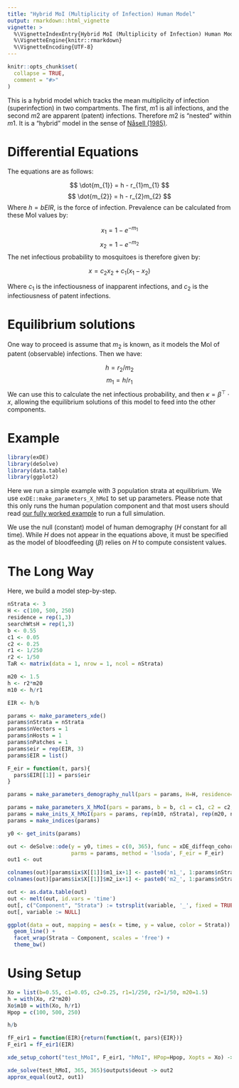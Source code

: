 ```yaml
---
title: "Hybrid MoI (Multiplicity of Infection) Human Model"
output: rmarkdown::html_vignette
vignette: >
  %\VignetteIndexEntry{Hybrid MoI (Multiplicity of Infection) Human Model}
  %\VignetteEngine{knitr::rmarkdown}
  %\VignetteEncoding{UTF-8}
---
```


```r
knitr::opts_chunk$set(
  collapse = TRUE,
  comment = "#>"
)
```

This is a hybrid model which tracks the mean multiplicity of infection (superinfection) in two compartments. The first, $m1$ is all infections, and the second $m2$ are apparent (patent) infections. Therefore $m2$ is "nested" within $m1$. It is a "hybrid" model in the sense of [Nåsell (1985)](https://link.springer.com/book/10.1007/978-3-662-01609-1).

# Differential Equations

The equations are as follows:

$$
\dot{m_{1}} = h - r_{1}m_{1}
$$
$$
\dot{m_{2}} = h - r_{2}m_{2}
$$
Where $h = b EIR$, is the force of infection. Prevalence can be calculated from these MoI values by:

$$
x_{1} = 1-e^{-m_{1}}
$$
$$
x_{2} = 1-e^{-m_{2}}
$$
The net infectious probability to mosquitoes is therefore given by:

$$
x = c_{2}x_{2} + c_{1}(x_{1}-x_{2})
$$

Where $c_{1}$ is the infectiousness of inapparent infections, and $c_{2}$ is the infectiousness of patent infections.

# Equilibrium solutions

One way to proceed is assume that $m_{2}$ is known, as it models the MoI of patent (observable) infections. Then we have:

$$
h = r_{2}/m_{2}
$$
$$
m_{1} = h/r_{1}
$$
We can use this to calculate the net infectious probability, and then $\kappa = \beta^{\top} \cdot x$, allowing the equilibrium solutions of this model to feed into the other components.

# Example

```r
library(exDE)
library(deSolve)
library(data.table)
library(ggplot2)
```

Here we run a simple example with 3 population strata at equilibrium. We use `exDE::make_parameters_X_hMoI` to
set up parameters. Please note that this only runs the human population component and that most users should read [our fully worked example](ex_534.html) to run a full simulation.

We use the null (constant) model of human demography ($H$ constant for all time). While $H$ does not appear in the equations above, it must be specified as the model of bloodfeeding ($\beta$) relies on $H$ to compute consistent values.

# The Long Way

Here, we build a model step-by-step. 

```r
nStrata <- 3
H <- c(100, 500, 250)
residence = rep(1,3) 
searchWtsH = rep(1,3) 
b <- 0.55
c1 <- 0.05
c2 <- 0.25
r1 <- 1/250
r2 <- 1/50
TaR <- matrix(data = 1, nrow = 1, ncol = nStrata)

m20 <- 1.5
h <- r2*m20
m10 <- h/r1

EIR <- h/b
```

```r
params <- make_parameters_xde()
params$nStrata = nStrata
params$nVectors = 1 
params$nHosts = 1
params$nPatches = 1 
params$eir = rep(EIR, 3)
params$EIR = list()

F_eir = function(t, pars){
  pars$EIR[[1]] = pars$eir
}

params = make_parameters_demography_null(pars = params, H=H, residence=residence, searchWts=searchWtsH, TaR=TaR) 

params = make_parameters_X_hMoI(pars = params, b = b, c1 = c1, c2 = c2, r1 = r1, r2 = r2)
params = make_inits_X_hMoI(pars = params, rep(m10, nStrata), rep(m20, nStrata)) 
params = make_indices(params)
```

```r
y0 <- get_inits(params)

out <- deSolve::ode(y = y0, times = c(0, 365), func = xDE_diffeqn_cohort, 
                    parms = params, method = 'lsoda', F_eir = F_eir) 
out1 <- out
```


```r

colnames(out)[params$ix$X[[1]]$m1_ix+1] <- paste0('m1_', 1:params$nStrata)
colnames(out)[params$ix$X[[1]]$m2_ix+1] <- paste0('m2_', 1:params$nStrata)

out <- as.data.table(out)
out <- melt(out, id.vars = 'time')
out[, c("Component", "Strata") := tstrsplit(variable, '_', fixed = TRUE)]
out[, variable := NULL]

ggplot(data = out, mapping = aes(x = time, y = value, color = Strata)) +
  geom_line() +
  facet_wrap(Strata ~ Component, scales = 'free') +
  theme_bw()
```

# Using Setup

```r
Xo = list(b=0.55, c1=0.05, c2=0.25, r1=1/250, r2=1/50, m20=1.5)
h = with(Xo, r2*m20) 
Xo$m10 = with(Xo, h/r1)  
Hpop = c(100, 500, 250)
```

```r
h/b
```


```r
fF_eir1 = function(EIR){return(function(t, pars){EIR})} 
F_eir1 = fF_eir1(EIR)
```

```r
xde_setup_cohort("test_hMoI", F_eir1, "hMoI", HPop=Hpop, Xopts = Xo) ->test_hMoI
```

```r
xde_solve(test_hMoI, 365, 365)$outputs$deout -> out2
approx_equal(out2, out1)
```



